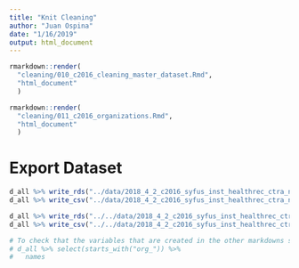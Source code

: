 ```yaml
---
title: "Knit Cleaning"
author: "Juan Ospina"
date: "1/16/2019"
output: html_document
---
```



```r
rmarkdown::render(
  "cleaning/010_c2016_cleaning_master_dataset.Rmd", 
  "html_document"
  )

rmarkdown::render(
  "cleaning/011_c2016_organizations.Rmd", 
  "html_document"
  )
```

# Export Dataset
```r
d_all %>% write_rds("../data/2018_4_2_c2016_syfus_inst_healthrec_ctra_no_t7.rds")
d_all %>% write_csv("../data/2018_4_2_c2016_syfus_inst_healthrec_ctra_no_t7.csv")

d_all %>% write_rds("../../data/2018_4_2_c2016_syfus_inst_healthrec_ctra_no_t7.rds")
d_all %>% write_csv("../../data/2018_4_2_c2016_syfus_inst_healthrec_ctra_no_t7.csv")

# To check that the variables that are created in the other markdowns show up in the final dataset 
# d_all %>% select(starts_with("org_")) %>% 
#   names
```
